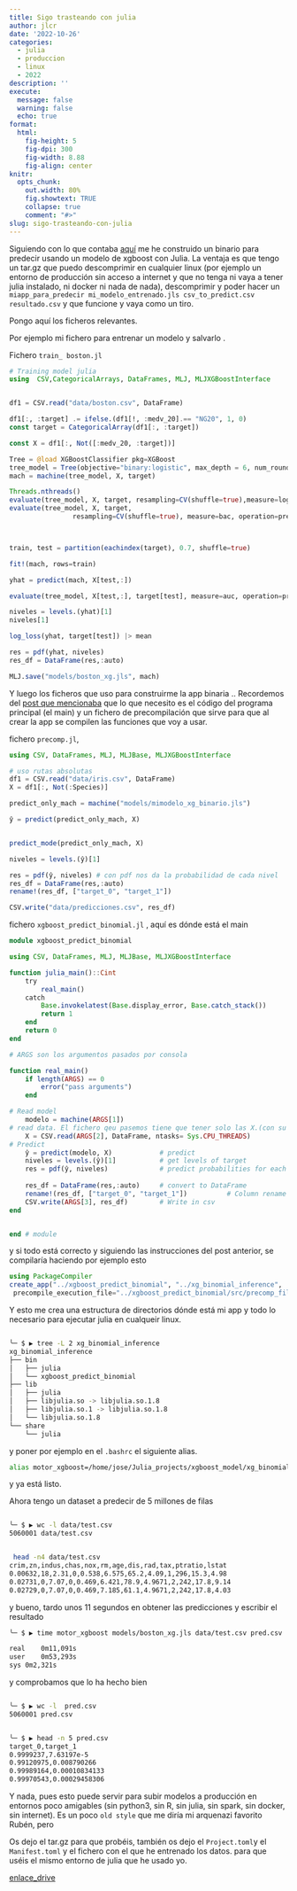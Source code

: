 ```yaml
---
title: Sigo trasteando con julia
author: jlcr
date: '2022-10-26'
categories:
  - julia
  - produccion
  - linux
  - 2022
description: ''
execute: 
  message: false
  warning: false
  echo: true
format: 
  html: 
    fig-height: 5
    fig-dpi: 300
    fig-width: 8.88
    fig-align: center
knitr:
  opts_chunk:
    out.width: 80%
    fig.showtext: TRUE
    collapse: true
    comment: "#>"
slug: sigo-trasteando-con-julia
---
```



Siguiendo con lo que contaba [aquí](https://muestrear-no-es-pecado.netlify.app/2021/08/16/palabras-para-julia-parte-2-n/) me he construido un binario para predecir usando un modelo de xgboost con Julia. La ventaja es que tengo un tar.gz que puedo descomprimir en cualquier linux (por ejemplo un entorno de producción sin acceso a internet y que no tenga ni vaya a tener julia instalado, ni docker ni nada de nada), descomprimir y poder hacer un `miapp_para_predecir mi_modelo_entrenado.jls csv_to_predict.csv resultado.csv` y que funcione y vaya como un tiro. 


Pongo aquí los ficheros relevantes. 

Por ejemplo mi fichero para entrenar un modelo y salvarlo . 

Fichero `train_ boston.jl`


```julia 
# Training model julia
using  CSV,CategoricalArrays, DataFrames, MLJ, MLJXGBoostInterface


df1 = CSV.read("data/boston.csv", DataFrame)

df1[:, :target] .= ifelse.(df1[!, :medv_20].== "NG20", 1, 0)
const target = CategoricalArray(df1[:, :target])

const X = df1[:, Not([:medv_20, :target])]

Tree = @load XGBoostClassifier pkg=XGBoost
tree_model = Tree(objective="binary:logistic", max_depth = 6, num_round = 800)
mach = machine(tree_model, X, target)

Threads.nthreads()
evaluate(tree_model, X, target, resampling=CV(shuffle=true),measure=log_loss, verbosity=0)
evaluate(tree_model, X, target,
                resampling=CV(shuffle=true), measure=bac, operation=predict_mode, verbosity=0)



train, test = partition(eachindex(target), 0.7, shuffle=true)

fit!(mach, rows=train)

yhat = predict(mach, X[test,:])

evaluate(tree_model, X[test,:], target[test], measure=auc, operation=predict_mode, verbosity=0)

niveles = levels.(yhat)[1]
niveles[1]

log_loss(yhat, target[test]) |> mean

res = pdf(yhat, niveles)
res_df = DataFrame(res,:auto)

MLJ.save("models/boston_xg.jls", mach)

```


Y luego los ficheros que uso para construirme la app binaria .. Recordemos del [post que mencionaba](https://muestrear-no-es-pecado.netlify.app/2021/08/16/palabras-para-julia-parte-2-n/) que lo que necesito es el código del programa principal (el main) y un fichero de precompilación que sirve para que al crear la app se compilen las funciones que voy a usar. 


fichero `precomp.jl`, 

```julia
using CSV, DataFrames, MLJ, MLJBase, MLJXGBoostInterface

# uso rutas absolutas
df1 = CSV.read("data/iris.csv", DataFrame)
X = df1[:, Not(:Species)]

predict_only_mach = machine("models/mimodelo_xg_binario.jls")

ŷ = predict(predict_only_mach, X) 


predict_mode(predict_only_mach, X)

niveles = levels.(ŷ)[1]

res = pdf(ŷ, niveles) # con pdf nos da la probabilidad de cada nivel
res_df = DataFrame(res,:auto)
rename!(res_df, ["target_0", "target_1"])

CSV.write("data/predicciones.csv", res_df)

```


fichero `xgboost_predict_binomial.jl` , aquí es dónde está el main 

```julia
module xgboost_predict_binomial

using CSV, DataFrames, MLJ, MLJBase, MLJXGBoostInterface

function julia_main()::Cint
    try
        real_main()
    catch
        Base.invokelatest(Base.display_error, Base.catch_stack())
        return 1
    end
    return 0
end

# ARGS son los argumentos pasados por consola 

function real_main()
    if length(ARGS) == 0
        error("pass arguments")
    end

# Read model
    modelo = machine(ARGS[1])
# read data. El fichero qeu pasemos tiene que tener solo las X.(con su nombre)
    X = CSV.read(ARGS[2], DataFrame, ntasks= Sys.CPU_THREADS)
# Predict    
    ŷ = predict(modelo, X)            # predict
    niveles = levels.(ŷ)[1]           # get levels of target
    res = pdf(ŷ, niveles)             # predict probabilities for each level
    
    res_df = DataFrame(res,:auto)     # convert to DataFrame
    rename!(res_df, ["target_0", "target_1"])          # Column rename
    CSV.write(ARGS[3], res_df)        # Write in csv
end


end # module

```

y si todo está correcto y siguiendo las instrucciones del post anterior, se compilaría haciendo por ejemplo esto

```julia
using PackageCompiler
create_app("../xgboost_predict_binomial", "../xg_binomial_inference",
 precompile_execution_file="../xgboost_predict_binomial/src/precomp_file.jl", force=true, filter_stdlibs = true, cpu_target = "x86_64")
```


Y esto me crea una estructura de directorios dónde está mi app y todo lo necesario para ejecutar julia en cualqueir linux. 

```bash

╰─ $ ▶ tree -L 2 xg_binomial_inference
xg_binomial_inference
├── bin
│   ├── julia
│   └── xgboost_predict_binomial
├── lib
│   ├── julia
│   ├── libjulia.so -> libjulia.so.1.8
│   ├── libjulia.so.1 -> libjulia.so.1.8
│   └── libjulia.so.1.8
└── share
    └── julia
```

y poner por ejemplo en el `.bashrc` el siguiente alias. 

```bash
alias motor_xgboost=/home/jose/Julia_projects/xgboost_model/xg_binomial_inference/bin/xgboost_predict_binomial
```

y ya está listo. 

Ahora tengo un dataset a predecir de 5 millones de filas 

```bash

╰─ $ ▶ wc -l data/test.csv 
5060001 data/test.csv

```

```bash

 head -n4 data/test.csv 
crim,zn,indus,chas,nox,rm,age,dis,rad,tax,ptratio,lstat
0.00632,18,2.31,0,0.538,6.575,65.2,4.09,1,296,15.3,4.98
0.02731,0,7.07,0,0.469,6.421,78.9,4.9671,2,242,17.8,9.14
0.02729,0,7.07,0,0.469,7.185,61.1,4.9671,2,242,17.8,4.03

```


y bueno, tardo unos 11 segundos en obtener las predicciones y escribir el resultado
 
```bash
╰─ $ ▶ time motor_xgboost models/boston_xg.jls data/test.csv pred.csv

real	0m11,091s
user	0m53,293s
sys	0m2,321s


```

y comprobamos que lo ha hecho bien

```bash

╰─ $ ▶ wc -l  pred.csv 
5060001 pred.csv


╰─ $ ▶ head -n 5 pred.csv 
target_0,target_1
0.9999237,7.63197e-5
0.99120975,0.008790266
0.99989164,0.00010834133
0.99970543,0.00029458306

```


Y nada, pues esto puede servir para subir modelos a producción en entornos poco amigables (sin python3, sin R, sin julia, sin spark, sin docker, sin internet). Es un poco `old style` que me diría mi arquenazi favorito Rubén, pero 


Os dejo el tar.gz para que probéis, también os dejo el `Project.toml`y el `Manifest.toml` y el fichero con el que he entrenado los datos.  para que uséis el mismo entorno de julia que he usado yo. 


[enlace_drive](https://drive.google.com/drive/folders/1jQW-QQNoABlMdUHhlwHvY9MQnZh1x_Yi?usp=sharing)



